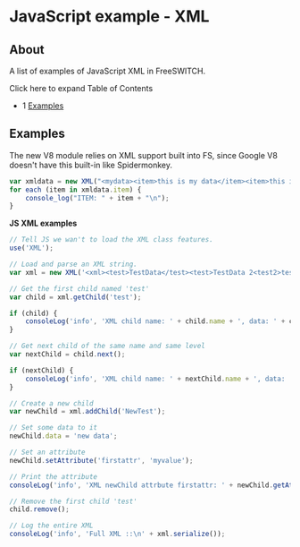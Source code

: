 
# JavaScript example - XML 

 

## About

A list of examples of JavaScript XML in FreeSWITCH.  
  
Click here to expand Table of Contents

* 1 [Examples](#examples)

## Examples

The new V8 module relies on XML support built into FS, since Google V8 doesn't have this built-in like Spidermonkey.

```js
var xmldata = new XML("<mydata><item>this is my data</item><item>this is also my data</item></mydata>");
for each (item in xmldata.item) {
    console_log("ITEM: " + item + "\n");
} 
```

**JS XML examples**

```js
// Tell JS we wan't to load the XML class features.
use('XML');

// Load and parse an XML string.
var xml = new XML('<xml><test>TestData</test><test>TestData 2<test2>test</test2></test></xml>');

// Get the first child named 'test'
var child = xml.getChild('test');

if (child) {
    consoleLog('info', 'XML child name: ' + child.name + ', data: ' + child.data);
}

// Get next child of the same name and same level
var nextChild = child.next();

if (nextChild) {
    consoleLog('info', 'XML child name: ' + nextChild.name + ', data: ' + nextChild.data);
}

// Create a new child
var newChild = xml.addChild('NewTest');

// Set some data to it
newChild.data = 'new data';

// Set an attribute
newChild.setAttribute('firstattr', 'myvalue');

// Print the attribute
consoleLog('info', 'XML newChild attrbute firstattr: ' + newChild.getAttribute('firstattr'));

// Remove the first child 'test'
child.remove();

// Log the entire XML
consoleLog('info', 'Full XML ::\n' + xml.serialize());
```


